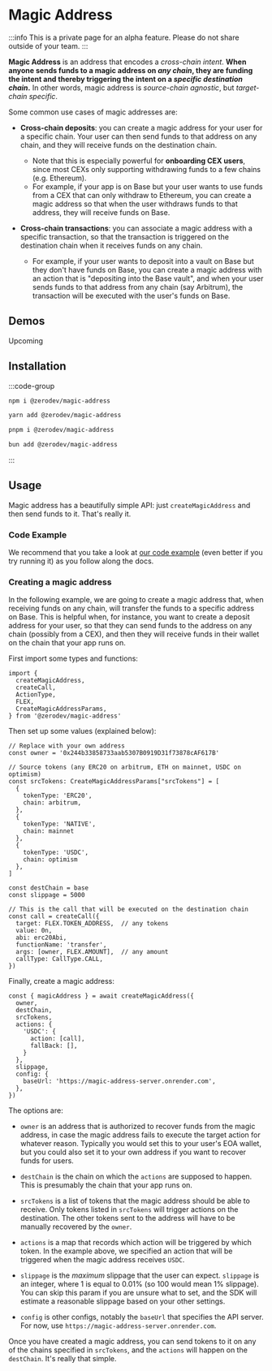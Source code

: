 # Magic Address

:::info
This is a private page for an alpha feature.  Please do not share outside of your team.
:::

**Magic Address** is an address that encodes a *cross-chain intent*.  **When anyone sends funds to a magic address on *any chain*, they are funding the intent and thereby triggering the intent on a *specific destination chain*.**  In other words, magic address is *source-chain agnostic*, but *target-chain specific*.

Some common use cases of magic addresses are:

- **Cross-chain deposits**: you can create a magic address for your user for a specific chain.  Your user can then send funds to that address on any chain, and they will receive funds on the destination chain.
  - Note that this is especially powerful for **onboarding CEX users**, since most CEXs only supporting withdrawing funds to a few chains (e.g. Ethereum).
  - For example, if your app is on Base but your user wants to use funds from a CEX that can only withdraw to Ethereum, you can create a magic address so that when the user withdraws funds to that address, they will receive funds on Base.

- **Cross-chain transactions**: you can associate a magic address with a specific transaction, so that the transaction is triggered on the destination chain when it receives funds on any chain.
  - For example, if your user wants to deposit into a vault on Base but they don't have funds on Base, you can create a magic address with an action that is "depositing into the Base vault", and when your user sends funds to that address from any chain (say Arbitrum), the transaction will be executed with the user's funds on Base.

## Demos

Upcoming

## Installation

:::code-group

```bash [npm]
npm i @zerodev/magic-address
```

```bash [yarn]
yarn add @zerodev/magic-address
```

```bash [pnpm]
pnpm i @zerodev/magic-address
```

```bash [bun]
bun add @zerodev/magic-address
```

:::

## Usage

Magic address has a beautifully simple API: just `createMagicAddress` and then send funds to it.  That's really it.

### Code Example

We recommend that you take a look at [our code example](https://github.com/zerodevapp/magic-address-example) (even better if you try running it) as you follow along the docs.

### Creating a magic address

In the following example, we are going to create a magic address that, when receiving funds on any chain, will transfer the funds to a specific address on Base.  This is helpful when, for instance, you want to create a deposit address for your user, so that they can send funds to the address on any chain (possibly from a CEX), and then they will receive funds in their wallet on the chain that your app runs on.

First import some types and functions:

```tsx
import {
  createMagicAddress,
  createCall,
  ActionType,
  FLEX,
  CreateMagicAddressParams,
} from '@zerodev/magic-address'
```

Then set up some values (explained below):

```tsx
// Replace with your own address
const owner = '0x244b33858733aab5307B0919D31f73878cAF617B'

// Source tokens (any ERC20 on arbitrum, ETH on mainnet, USDC on optimism)
const srcTokens: CreateMagicAddressParams["srcTokens"] = [
  {
    tokenType: 'ERC20',
    chain: arbitrum,
  },
  {
    tokenType: 'NATIVE',
    chain: mainnet
  },
  {
    tokenType: 'USDC',
    chain: optimism
  },
]

const destChain = base
const slippage = 5000

// This is the call that will be executed on the destination chain
const call = createCall({
  target: FLEX.TOKEN_ADDRESS,  // any tokens
  value: 0n,
  abi: erc20Abi,
  functionName: 'transfer',
  args: [owner, FLEX.AMOUNT],  // any amount
  callType: CallType.CALL,
})
```

Finally, create a magic address:

```tsx
const { magicAddress } = await createMagicAddress({
  owner,
  destChain,
  srcTokens,
  actions: {
    'USDC': {
      action: [call],
      fallBack: [],
    }
  },
  slippage,
  config: {
    baseUrl: 'https://magic-address-server.onrender.com',
  },
})
```

The options are:

- `owner` is an address that is authorized to recover funds from the magic address, in case the magic address fails to execute the target action for whatever reason.  Typically you would set this to your user's EOA wallet, but you could also set it to your own address if you want to recover funds for users.

- `destChain` is the chain on which the `actions` are supposed to happen.  This is presumably the chain that your app runs on.

- `srcTokens` is a list of tokens that the magic address should be able to receive.  Only tokens listed in `srcTokens` will trigger actions on the destination.  The other tokens sent to the address will have to be manually recovered by the `owner`.

- `actions` is a map that records which action will be triggered by which token.  In the example above, we specified an action that will be triggered when the magic address receives `USDC`.

- `slippage` is the *maximum* slippage that the user can expect.  `slippage` is an integer, where 1 is equal to 0.01% (so 100 would mean 1% slippage).  You can skip this param if you are unsure what to set, and the SDK will estimate a reasonable slippage based on your other settings.

- `config` is other configs, notably the `baseUrl` that specifies the API server.  For now, use `https://magic-address-server.onrender.com`.

Once you have created a magic address, you can send tokens to it on any of the chains specified in `srcTokens`, and the `actions` will happen on the `destChain`.  It's really that simple.